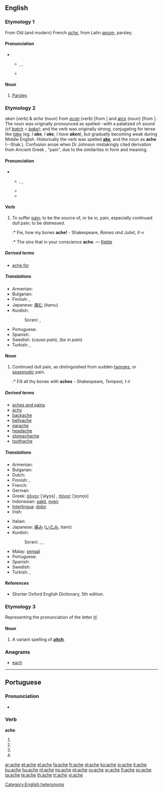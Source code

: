 ==English==

===Etymology 1===
From Old (and modern) French ''[[#French|ache]]'', from Latin ''[[apium]]'', parsley.

====Pronunciation====
** {{enPR|āch}}, {{IPA|/eɪtʃ/}}, {{SAMPA|/eItS/}}
** {{rhymes|eɪtʃ}}

====Noun====
{{en-noun}}

# {{obsolete}} [[parsley|Parsley]].

===Etymology 2===
{{etyl|enm}} ''aken'' (verb) & ''ache'' (noun) from {{etyl|ang}} ''[[acan]]'' (verb) [from {{proto|Germanic|akanan||lang=ang}}] and ''[[æce|æċe]]'' (noun) [from {{proto|Germanic|akiz||lang=ang}}].  The noun was originally pronounced as spelled--with a palatized ''ch'' sound (cf ''[[batch]]'' < ''[[bake]]''); and the verb was originally strong, conjugating for tense like ''[[take]]'' (eg. ''I '''ake''', I '''oke''', I have '''aken''' ''), but gradually becoming weak during Middle English. Historically the verb was spelled '''[[ake]]''', and the noun as '''ache''' (--Shak.). Confusion arose when Dr Johnson mistakingly cited derivation from Ancient Greek '''{{polytonic|[[ἄχος]]}}''', "pain", due to the similarites in form and meaning.

====Pronunciation====
** {{enPR|āk}}, {{IPA|/eɪk/}}, {{SAMPA|/eIk/}}
** {{audio|en-us-ache.ogg|Audio (US)}}
** {{rhymes|eɪk}}

====Verb====
{{en-verb|aches|aching|ached}}

# {{intransitive}} To suffer [[pain]]; to be the source of, or be in, pain, especially continued dull pain; to be distressed.
#:* Fie, how my bones '''ache!''' - Shakespeare, ''Romeo and Juliet, II-v''
#:* The sins that in your conscience '''ache'''. &mdash; [[Keble]]

=====Derived terms=====
* [[ache for]]

=====Translations=====
{{trans-top|be distressed}}
* Armenian: {{t-|hy|ցավել|tr=c’avel|sc=Armn|xs=Armenian}}
* Bulgarian: {{t+|bg|боли|sc=Cyrl}}
* Finnish: {{t-|fi|särkeä}}, {{t-|fi|jomottaa}}
* Japanese: [[痛む]] (itamu)
* Kurdish:
*: Sorani: {{t|ku|ئێش|tr=aésh|sc=ku-Arab}}, {{t|ku|یێش|tr=yésh|sc=ku-Arab}}
{{trans-mid}}
* Portuguese: {{t+|pt|doer}}
* Spanish: {{t-|es|doler}}
* Swedish: {{t+|sv|värka}} (''cause pain''), {{t|sv|ha ont}} (''be in pain'')
* Turkish: {{t+|tr|ağrımak}}, {{t+|tr|acımak}}
{{trans-bottom}}

====Noun====
{{en-noun}}

# Continued dull pain, as distinguished from sudden [[twinges]], or [[spasmodic]] pain.
#:* Fill all thy bones with '''aches''' - Shakespeare, ''Tempest, I-ii''

=====Derived terms=====
* [[aches and pains]]
* [[achy]]
* [[backache]]
* [[bellyache]]
* [[earache]]
* [[headache]]
* [[stomachache]]
* [[toothache]]

=====Translations=====
{{trans-top|dull pain}}
* Armenian: {{t-|hy|ցավ|tr=c’av|sc=Armn|xs=Armenian}}
* Bulgarian: {{t|bg|болка|sc=Cyrl}}
* Dutch: {{t+|nl|pijn|m}}
* Finnish: {{t-|fi|särky}}, {{t+|fi|kipu}}
* French: {{t+|fr|douleur|f}}
* German: {{t+|de|Schmerz|m}}
* Greek: [[άλγος]] [ˈalɣo̞s] {{n}}, [[πόνος]] [ˈpo̞no̞s] {{m}}
* Indonesian: [[sakit]], [[nyeri]]
* [[Interlingua]]: [[dolor]]
* Irish: {{t-|ga|tinneas|m|xs=Irish}}
{{trans-mid}}
* Italian: {{t+|it|dolore}}
* Japanese: [[痛み]] ([[いたみ]], itami)
* Kurdish:
*: Sorani: {{t|ku|ئێش|tr=aésh|sc=ku-Arab}}, {{t|ku|یێش|tr=yésh|sc=ku-Arab}}, {{t-|ku|ژان|tr=jan|sc=ku-Arab}}
* Malay: [[sengal]]
* Portuguese: {{t+|pt|dor|f}}
* Spanish: {{t+|es|dolor|m}}
* Swedish: {{t+|sv|värk|c}}
* Turkish: {{t+|tr|ağrı}}, {{t+|tr|acı}}
{{trans-bottom}}

====References====
* Shorter Oxford English Dictionary, 5th edition.

===Etymology 3===
Representing the pronunciation of the letter ''[[H]]''.

====Noun====
{{en-noun}}

# {{rare}} A variant spelling of '''[[aitch]]'''.

===Anagrams===
* [[each]]

[[Category:English heteronyms]]

----

==Portuguese==

===Pronunciation===
* {{hyphenation|a|che}}

===Verb===
'''ache'''

# {{pt-verb form of|[[achar]]|ar|subjunctive|present|singular|first}}
# {{pt-verb form of|[[achar]]|ar|subjunctive|present|singular|third}}
# {{pt-verb form of|[[achar]]|ar|imperative|affirmative|singular|third|}}
# {{pt-verb form of|[[achar]]|ar|imperative|negative|singular|third|}}

[[ar:ache]]
[[et:ache]]
[[el:ache]]
[[fa:ache]]
[[fr:ache]]
[[gl:ache]]
[[ko:ache]]
[[io:ache]]
[[it:ache]]
[[ku:ache]]
[[hu:ache]]
[[nl:ache]]
[[no:ache]]
[[pt:ache]]
[[ru:ache]]
[[sr:ache]]
[[fi:ache]]
[[sv:ache]]
[[ta:ache]]
[[te:ache]]
[[th:ache]]
[[tr:ache]]
[[vi:ache]]